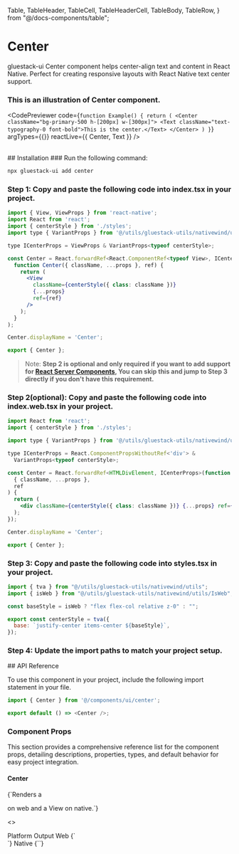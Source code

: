 

  <Meta pageTitle="Center" pageDescription="gluestack-ui Center component helps center-align text and content in React Native. Perfect for creating responsive layouts with React Native text center support." />

  Table,
  TableHeader,
  TableCell,
  TableHeaderCell,
  TableBody,
  TableRow,
} from "@/docs-components/table";

# Center
gluestack-ui Center component helps center-align text and content in React Native. Perfect for creating responsive layouts with React Native text center support.

### This is an illustration of Center component.

  

  
  
  <CodePreviewer
  code={`function Example() {
    return (
      <Center className="bg-primary-500 h-[200px] w-[300px]">
        <Text className="text-typography-0 font-bold">This is the center.</Text>
      </Center>
    )
  }`}
  argTypes={{}}
  reactLive={{ Center, Text }}
/>

<br />
## Installation

<Tabs>
<TabItem label="CLI">
### Run the following command:

```bash
npx gluestack-ui add center
```
</TabItem>
<TabItem label="Manual">

### Step 1: Copy and paste the following code into index.tsx in your project.

```jsx 
import { View, ViewProps } from 'react-native';
import React from 'react';
import { centerStyle } from './styles';
import type { VariantProps } from '@/utils/gluestack-utils/nativewind/utils';

type ICenterProps = ViewProps & VariantProps<typeof centerStyle>;

const Center = React.forwardRef<React.ComponentRef<typeof View>, ICenterProps>(
  function Center({ className, ...props }, ref) {
    return (
      <View
        className={centerStyle({ class: className })}
        {...props}
        ref={ref}
      />
    );
  }
);

Center.displayName = 'Center';

export { Center }; 
```

> Note: **Step 2 is optional and only required if you want to add support for [React Server Components](https://vercel.com/blog/understanding-react-server-components), You can skip this and jump to Step 3 directly if you don't have this requirement.**

### Step 2(optional): Copy and paste the following code into index.web.tsx in your project.

```jsx 
import React from 'react';
import { centerStyle } from './styles';

import type { VariantProps } from '@/utils/gluestack-utils/nativewind/utils';

type ICenterProps = React.ComponentPropsWithoutRef<'div'> &
  VariantProps<typeof centerStyle>;

const Center = React.forwardRef<HTMLDivElement, ICenterProps>(function Center(
  { className, ...props },
  ref
) {
  return (
    <div className={centerStyle({ class: className })} {...props} ref={ref} />
  );
});

Center.displayName = 'Center';

export { Center }; 
```

### Step 3: Copy and paste the following code into styles.tsx in your project.

```jsx 
import { tva } from "@/utils/gluestack-utils/nativewind/utils";
import { isWeb } from "@/utils/gluestack-utils/nativewind/utils/IsWeb";

const baseStyle = isWeb ? "flex flex-col relative z-0" : "";

export const centerStyle = tva({
  base: `justify-center items-center ${baseStyle}`,
}); 
```

### Step 4: Update the import paths to match your project setup.

</TabItem>
</Tabs>
## API Reference

To use this component in your project, include the following import statement in your file.

```ts   
import { Center } from '@/components/ui/center';
```

```ts
export default () => <Center />;
```

### Component Props

This section provides a comprehensive reference list for the component props, detailing descriptions, properties, types, and default behavior for easy project integration.

#### Center

<p>{`Renders a <div /> on web and a View on native.`}</p>

<>
  <Table>
    <TableHeader>
      <TableHeaderCell>Platform</TableHeaderCell>
      <TableHeaderCell>Output</TableHeaderCell>
    </TableHeader>
    <TableBody>
      <TableRow>
        <TableCell><InlineCode>Web</InlineCode></TableCell>
        <TableCell>{`<div />`}</TableCell>
      </TableRow>
      <TableRow>
        <TableCell><InlineCode>Native</InlineCode></TableCell>
        <TableCell>{`<View />`}</TableCell>
      </TableRow>
    </TableBody>
  </Table>
</>